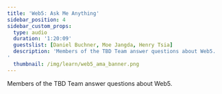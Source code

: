 ```yaml
---
title: 'Web5: Ask Me Anything'
sidebar_position: 4
sidebar_custom_props:
  type: audio
  duration: '1:20:09'
  guestslist: [Daniel Buchner, Moe Jangda, Henry Tsia]
  description: 'Members of the TBD Team answer questions about Web5.
'
  thumbnail: /img/learn/web5_ama_banner.png
---
```



<div className="mb-8">
  <Audio
    url="https://soundcloud.com/user-625850228/061722-web5-ama
"
  />
</div>

Members of the TBD Team answer questions about Web5.

<Divider type="dotted" />
<BiographyList
  growToFit={false}
  title="guests"
  biographies={[
    {
      imageUrl: '/img/learn/headshots/daniel_buchner.jpg',
      headline: 'Daniel Buchner',
      twitterLink: 'https://twitter.com/csuwildcat',
      description: 'Head of Decentralized Identity, TBD',
    },
    {
      imageUrl: '/img/learn/headshots/moe_jangda.jpg',
      headline: 'Moe Jangda',
      twitterLink: 'https://twitter.com/moe_jangda',
      description: 'Lead Engineer, Decentralized Web Nodes, TBD',
    },
    {
      imageUrl: '/img/learn/headshots/henry_tsai.jpg',
      headline: 'Henry Tsai',
      twitterLink: 'https://twitter.com/TheHenryTsai',
      description: 'Lead Engineer, Decentralized Identity Protocols, TBD',
    },
  ]}
/>
<Divider type="dotted" />
